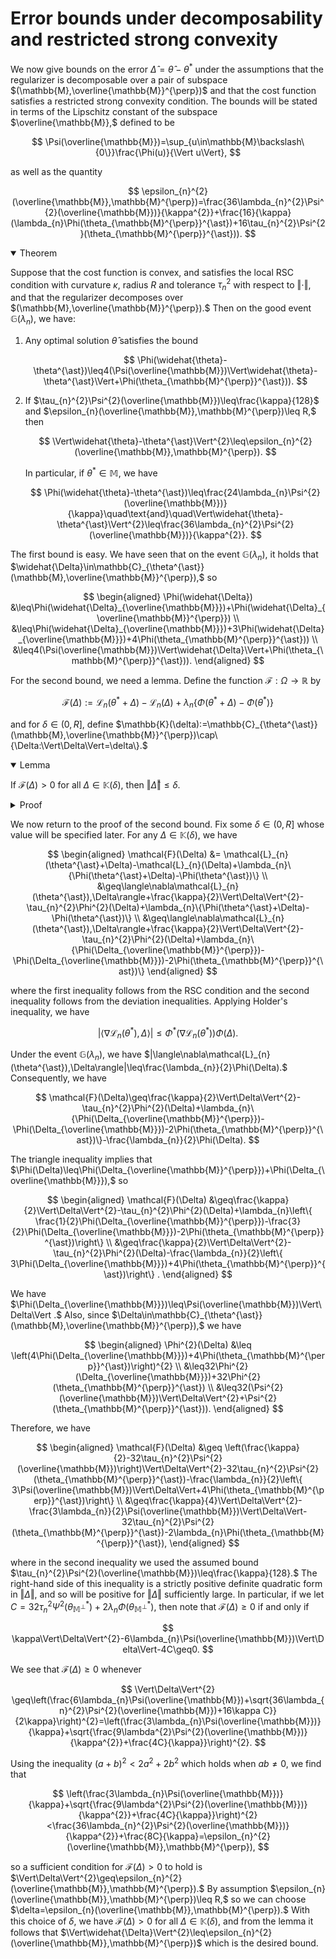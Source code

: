 
# Error bounds under decomposability and restricted strong convexity 

We now give bounds on the error $\widehat{\Delta}=\widehat{\theta}-\theta^{\ast}$ under the assumptions that the regularizer is decomposable over a pair of subspace $(\mathbb{M},\overline{\mathbb{M}}^{\perp})$ and that the cost function satisfies a restricted strong convexity condition. The bounds will be stated in terms of the Lipschitz constant of the subspace $\overline{\mathbb{M}},$ defined to be 

$$
\Psi(\overline{\mathbb{M}})=\sup_{u\in\mathbb{M}\backslash\{0\}}\frac{\Phi(u)}{\Vert u\Vert},
$$

as well as the quantity

$$
\epsilon_{n}^{2}(\overline{\mathbb{M}},\mathbb{M}^{\perp})=\frac{36\lambda_{n}^{2}\Psi^{2}(\overline{\mathbb{M}})}{\kappa^{2}}+\frac{16}{\kappa}(\lambda_{n}\Phi(\theta_{\mathbb{M}^{\perp}}^{\ast})+16\tau_{n}^{2}\Psi^{2}(\theta_{\mathbb{M}^{\perp}}^{\ast})).
$$

<details open>
<summary>Theorem</summary>

Suppose that the cost function is convex, and satisfies the local RSC condition with curvature $\kappa,$ radius $R$ and tolerance $\tau_{n}^{2}$ with respect to $\Vert\cdot\Vert ,$ and that the regularizer decomposes over $(\mathbb{M},\overline{\mathbb{M}}^{\perp}).$ Then on the good event $\mathbb{G}(\lambda_{n}),$ we have:

1. Any optimal solution $\widehat{\theta}$ satisfies the bound

   $$
   \Phi(\widehat{\theta}-\theta^{\ast})\leq4(\Psi(\overline{\mathbb{M}})\Vert\widehat{\theta}-\theta^{\ast}\Vert+\Phi(\theta_{\mathbb{M}^{\perp}}^{\ast})).
   $$

2. If $\tau_{n}^{2}\Psi^{2}(\overline{\mathbb{M}})\leq\frac{\kappa}{128}$ and $\epsilon_{n}(\overline{\mathbb{M}},\mathbb{M}^{\perp})\leq R,$ then

   $$
   \Vert\widehat{\theta}-\theta^{\ast}\Vert^{2}\leq\epsilon_{n}^{2}(\overline{\mathbb{M}},\mathbb{M}^{\perp}).
   $$

   In particular, if $\theta^{\ast}\in\mathbb{M},$ we have

   $$
   \Phi(\widehat{\theta}-\theta^{\ast})\leq\frac{24\lambda_{n}\Psi^{2}(\overline{\mathbb{M}})}{\kappa}\quad\text{and}\quad\Vert\widehat{\theta}-\theta^{\ast}\Vert^{2}\leq\frac{36\lambda_{n}^{2}\Psi^{2}(\overline{\mathbb{M}})}{\kappa^{2}}.
   $$
</details>

The first bound is easy. We have seen that on the event $\mathbb{G}(\lambda_{n}),$ it holds that $\widehat{\Delta}\in\mathbb{C}_{\theta^{\ast}}(\mathbb{M},\overline{\mathbb{M}}^{\perp}),$ so

$$
\begin{aligned}
\Phi(\widehat{\Delta}) &\leq\Phi(\widehat{\Delta}_{\overline{\mathbb{M}}})+\Phi(\widehat{\Delta}_{\overline{\mathbb{M}}^{\perp}}) \\
	&\leq\Phi(\widehat{\Delta}_{\overline{\mathbb{M}}})+3\Phi(\widehat{\Delta}_{\overline{\mathbb{M}}})+4\Phi(\theta_{\mathbb{M}^{\perp}}^{\ast})) \\
	&\leq4(\Psi(\overline{\mathbb{M}})\Vert\widehat{\Delta}\Vert+\Phi(\theta_{\mathbb{M}^{\perp}}^{\ast})).
\end{aligned}
$$

For the second bound, we need a lemma. Define the function $\mathcal{F}:\Omega\to\mathbb{R}$ by

$$
\mathcal{F}(\Delta):=\mathcal{L}_{n}(\theta^{\ast}+\Delta)-\mathcal{L}_{n}(\Delta)+\lambda_{n}\{\Phi(\theta^{\ast}+\Delta)-\Phi(\theta^{\ast})\}
$$

and for $\delta\in(0,R],$ define $\mathbb{K}(\delta):=\mathbb{C}_{\theta^{\ast}}(\mathbb{M},\overline{\mathbb{M}}^{\perp})\cap\{\Delta:\Vert\Delta\Vert=\delta\}.$

<details open>
<summary>Lemma</summary>

If $\mathcal{F}(\Delta)>0$ for all $\Delta\in\mathbb{K}(\delta),$ then $\Vert\widehat{\Delta}\Vert\leq\delta.$
</details>


<details>
<summary>Proof</summary>

We will prove the contrapositive. Suppose that $\Vert\widehat{\Delta}\Vert>\delta.$ Then since $\mathbb{C}_{\theta^{\ast}}(\mathbb{M},\overline{\mathbb{M}}^{\perp})$ is star-shaped around the origin, the line joining $\widehat{\Delta}$ to 0 must intersect $\mathbb{K}(\delta)$ at some point. That is, there exists $t^{\ast}\in[0,1]$ such that $t^{\ast}\widehat{\Delta}\in\mathbb{K}(\delta).$ Since $\mathcal{L}_{n}$ and $\Phi$ are convex, so is $\mathcal{F}.$ Therefore, 

$$
\mathcal{F}(t^{\ast}\widehat{\Delta})=\mathcal{F}(t^{\ast}\widehat{\Delta}+(1-t^{\ast})0)\leq t^{\ast}\mathcal{F}(\widehat{\Delta})+(1-t^{\ast})\mathcal{F}(0)=t^{\ast}\mathcal{F}(\widehat{\Delta}).
$$

Since $\widehat{\theta}$ is optimal, $\mathcal{F}(\widehat{\Delta})\leq0,$ so we have $\mathcal{F}(t^{\ast}\widehat{\Delta})\leq0.$ This shows that there exists some vector in $\mathbb{K}(\delta)$ at which $\mathcal{F}$ is non-positive. 

</details>


We now return to the proof of the second bound. Fix some $\delta\in(0,R]$ whose value will be specified later. For any $\Delta\in\mathbb{K}(\delta),$ we have

$$
\begin{aligned}
\mathcal{F}(\Delta) &= \mathcal{L}_{n}(\theta^{\ast}+\Delta)-\mathcal{L}_{n}(\Delta)+\lambda_{n}\{\Phi(\theta^{\ast}+\Delta)-\Phi(\theta^{\ast})\} \\
	&\geq\langle\nabla\mathcal{L}_{n}(\theta^{\ast}),\Delta\rangle+\frac{\kappa}{2}\Vert\Delta\Vert^{2}-\tau_{n}^{2}\Phi^{2}(\Delta)+\lambda_{n}\{\Phi(\theta^{\ast}+\Delta)-\Phi(\theta^{\ast})\} \\
	&\geq\langle\nabla\mathcal{L}_{n}(\theta^{\ast}),\Delta\rangle+\frac{\kappa}{2}\Vert\Delta\Vert^{2}-\tau_{n}^{2}\Phi^{2}(\Delta)+\lambda_{n}\{\Phi(\Delta_{\overline{\mathbb{M}}^{\perp}})-\Phi(\Delta_{\overline{\mathbb{M}}})-2\Phi(\theta_{\mathbb{M}^{\perp}}^{\ast})\}
\end{aligned}
$$

where the first inequality follows from the RSC condition and the second inequality follows from the deviation inequalities. Applying Holder's inequality, we have

$$
|\langle\nabla\mathcal{L}_{n}(\theta^{\ast}),\Delta\rangle|\leq\Phi^{\ast}(\nabla\mathcal{L}_{n}(\theta^{\ast}))\Phi(\Delta).
$$

Under the event $\mathbb{G}(\lambda_{n}),$ we have $|\langle\nabla\mathcal{L}_{n}(\theta^{\ast}),\Delta\rangle|\leq\frac{\lambda_{n}}{2}\Phi(\Delta).$ Consequently, we have

$$
\mathcal{F}(\Delta)\geq\frac{\kappa}{2}\Vert\Delta\Vert^{2}-\tau_{n}^{2}\Phi^{2}(\Delta)+\lambda_{n}\{\Phi(\Delta_{\overline{\mathbb{M}}^{\perp}})-\Phi(\Delta_{\overline{\mathbb{M}}})-2\Phi(\theta_{\mathbb{M}^{\perp}}^{\ast})\}-\frac{\lambda_{n}}{2}\Phi(\Delta).
$$

The triangle inequality implies that $\Phi(\Delta)\leq\Phi(\Delta_{\overline{\mathbb{M}}^{\perp}})+\Phi(\Delta_{\overline{\mathbb{M}}}),$ so 

$$
\begin{aligned}
\mathcal{F}(\Delta) &\geq\frac{\kappa}{2}\Vert\Delta\Vert^{2}-\tau_{n}^{2}\Phi^{2}(\Delta)+\lambda_{n}\left\{ \frac{1}{2}\Phi(\Delta_{\overline{\mathbb{M}}^{\perp}})-\frac{3}{2}\Phi(\Delta_{\overline{\mathbb{M}}})-2\Phi(\theta_{\mathbb{M}^{\perp}}^{\ast})\right\}  \\
	&\geq\frac{\kappa}{2}\Vert\Delta\Vert^{2}-\tau_{n}^{2}\Phi^{2}(\Delta)-\frac{\lambda_{n}}{2}\left\{ 3\Phi(\Delta_{\overline{\mathbb{M}}})+4\Phi(\theta_{\mathbb{M}^{\perp}}^{\ast})\right\} .
\end{aligned}
$$

We have $\Phi(\Delta_{\overline{\mathbb{M}}})\leq\Psi(\overline{\mathbb{M}})\Vert\Delta\Vert .$ Also, since $\Delta\in\mathbb{C}_{\theta^{\ast}}(\mathbb{M},\overline{\mathbb{M}}^{\perp}),$ we have

$$
\begin{aligned}
\Phi^{2}(\Delta) &\leq \left(4\Phi(\Delta_{\overline{\mathbb{M}}})+4\Phi(\theta_{\mathbb{M}^{\perp}}^{\ast})\right)^{2} \\
&\leq32\Phi^{2}(\Delta_{\overline{\mathbb{M}}})+32\Phi^{2}(\theta_{\mathbb{M}^{\perp}}^{\ast}) \\
&\leq32(\Psi^{2}(\overline{\mathbb{M}})\Vert\Delta\Vert^{2}+\Psi^{2}(\theta_{\mathbb{M}^{\perp}}^{\ast})).
\end{aligned}
$$

Therefore, we have

$$
\begin{aligned}
\mathcal{F}(\Delta) &\geq \left(\frac{\kappa}{2}-32\tau_{n}^{2}\Psi^{2}(\overline{\mathbb{M}})\right)\Vert\Delta\Vert^{2}-32\tau_{n}^{2}\Psi^{2}(\theta_{\mathbb{M}^{\perp}}^{\ast})-\frac{\lambda_{n}}{2}\left\{ 3\Psi(\overline{\mathbb{M}})\Vert\Delta\Vert+4\Phi(\theta_{\mathbb{M}^{\perp}}^{\ast})\right\} \\
	&\geq\frac{\kappa}{4}\Vert\Delta\Vert^{2}-\frac{3\lambda_{n}}{2}\Psi(\overline{\mathbb{M}})\Vert\Delta\Vert-32\tau_{n}^{2}\Psi^{2}(\theta_{\mathbb{M}^{\perp}}^{\ast})-2\lambda_{n}\Phi(\theta_{\mathbb{M}^{\perp}}^{\ast}),
\end{aligned}
$$

where in the second inequality we used the assumed bound $\tau_{n}^{2}\Psi^{2}(\overline{\mathbb{M}})\leq\frac{\kappa}{128}.$ The right-hand side of this inequality is a strictly positive definite quadratic form in $\Vert\Delta\Vert ,$ and so will be positive for $\Vert\Delta\Vert$ sufficiently large. In particular, if we let $C=32\tau_{n}^{2}\Psi^{2}(\theta_{\mathbb{M}^{\perp}}^{\ast})+2\lambda_{n}\Phi(\theta_{\mathbb{M}^{\perp}}^{\ast}),$ then note that $\mathcal{F}(\Delta)\geq0$ if and only if

$$
\kappa\Vert\Delta\Vert^{2}-6\lambda_{n}\Psi(\overline{\mathbb{M}})\Vert\Delta\Vert-4C\geq0.
$$

We see that $\mathcal{F}(\Delta)\geq0$ whenever 

$$
\Vert\Delta\Vert^{2}	\geq\left(\frac{6\lambda_{n}\Psi(\overline{\mathbb{M}})+\sqrt{36\lambda_{n}^{2}\Psi^{2}(\overline{\mathbb{M}})+16\kappa C}}{2\kappa}\right)^{2}=\left(\frac{3\lambda_{n}\Psi(\overline{\mathbb{M}})}{\kappa}+\sqrt{\frac{9\lambda^{2}\Psi^{2}(\overline{\mathbb{M}})}{\kappa^{2}}+\frac{4C}{\kappa}}\right)^{2}.
$$

Using the inequality $(a+b)^{2}<2a^{2}+2b^{2}$ which holds when $ab\neq0,$ we find that

$$
\left(\frac{3\lambda_{n}\Psi(\overline{\mathbb{M}})}{\kappa}+\sqrt{\frac{9\lambda^{2}\Psi^{2}(\overline{\mathbb{M}})}{\kappa^{2}}+\frac{4C}{\kappa}}\right)^{2}	<\frac{36\lambda_{n}^{2}\Psi^{2}(\overline{\mathbb{M}})}{\kappa^{2}}+\frac{8C}{\kappa}=\epsilon_{n}^{2}(\overline{\mathbb{M}},\mathbb{M}^{\perp}),
$$

so a sufficient condition for $\mathcal{F}(\Delta)>0$ to hold is $\Vert\Delta\Vert^{2}\geq\epsilon_{n}^{2}(\overline{\mathbb{M}},\mathbb{M}^{\perp}).$ By assumption $\epsilon_{n}(\overline{\mathbb{M}},\mathbb{M}^{\perp})\leq R,$ so we can choose $\delta=\epsilon_{n}(\overline{\mathbb{M}},\mathbb{M}^{\perp}).$ With this choice of $\delta ,$ we have $\mathcal{F}(\Delta)>0$ for all $\Delta\in\mathbb{K}(\delta),$ and from the lemma it follows that $\Vert\widehat{\Delta}\Vert^{2}\leq\epsilon_{n}^{2}(\overline{\mathbb{M}},\mathbb{M}^{\perp})$ which is the desired bound. 